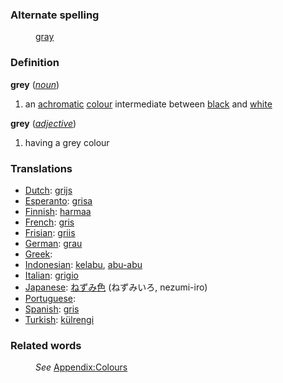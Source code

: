 ===Alternate spelling===
:[[gray]]
===Definition===
;'''grey''' (''[[noun]]'')
#an [[achromatic]] [[color|colour]] intermediate between [[black]] and [[white]]
;'''grey''' (''[[adjective]]'')
#having a grey colour
===Translations===

*[[Dutch]]: [[grijs]]
*[[Esperanto]]: [[grisa]]
*[[Finnish]]: [[harmaa]] 
*[[French]]: [[gris]]
*[[Frisian]]: [[griis]]
*[[German]]: [[grau]]
*[[Greek]]: [[]]
*[[Indonesian]]: [[kelabu]], [[abu-abu]]
*[[Italian]]: [[grigio]]
*[[Japanese]]: [[ねずみ色]] (ねずみいろ, nezumi-iro)
*[[Portuguese]]: [[]]
*[[Spanish]]: [[gris]]
*[[Turkish]]: [[külrengi]]

===Related words===
:''See'' [[Wiktionary_Appendix:Colours|Appendix:Colours]]